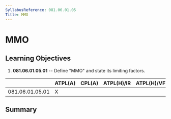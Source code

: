 ```yaml
---
SyllabusReference: 081.06.01.05
Title: MMO
---
```


# MMO

## Learning Objectives

1.  **081.06.01.05.01** -- Define "MMO" and state its limiting factors.

|                 | ATPL(A) | CPL(A) | ATPL(H)/IR | ATPL(H)/VFR | CPL(H) | IR  | CBIR(A) |
| --------------- | ------- | ------ | ---------- | ----------- | ------ | --- | ------- |
| 081.06.01.05.01 | X       |        |            |             |        |     |         |

## Summary
